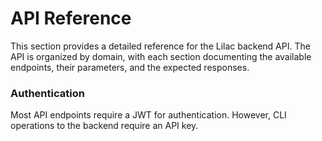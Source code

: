 # API Reference

This section provides a detailed reference for the Lilac backend API. The API is organized by domain, with each section documenting the available endpoints, their parameters, and the expected responses.

### Authentication

Most API endpoints require a JWT for authentication. However, CLI operations to the backend require an API key.